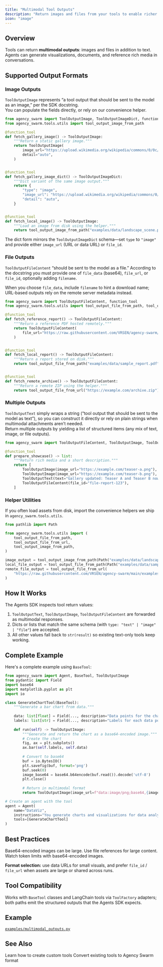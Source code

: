 ```yaml
---
title: "Multimodal Tool Outputs"
description: "Return images and files from your tools to enable richer agent interactions"
icon: "image"
---
```


## Overview

Tools can return **multimodal outputs**: images and files in addition to text. Agents can generate visualizations, documents, and reference rich media in conversations.

## Supported Output Formats

### Image Outputs

`ToolOutputImage` represents “a tool output that should be sent to the model as an image,” per the SDK docstring.  
You can populate the fields directly, or rely on our convenience helper.

```python
from agency_swarm import ToolOutputImage, ToolOutputImageDict, function_tool
from agency_swarm.tools.utils import tool_output_image_from_path

@function_tool
def fetch_gallery_image() -> ToolOutputImage:
    """Return a static gallery image."""
    return ToolOutputImage(
        image_url="https://upload.wikimedia.org/wikipedia/commons/0/0c/GoldenGateBridge-001.jpg",
        detail="auto",
    )


@function_tool
def fetch_gallery_image_dict() -> ToolOutputImageDict:
    """Dict variant of the same image output."""
    return {
        "type": "image",
        "image_url": "https://upload.wikimedia.org/wikipedia/commons/0/0c/GoldenGateBridge-001.jpg",
        "detail": "auto",
    }


@function_tool
def fetch_local_image() -> ToolOutputImage:
    """Load an image from disk using the helper."""
    return tool_output_image_from_path("examples/data/landscape_scene.png", detail="auto")
```

The dict form mirrors the `ToolOutputImageDict` schema—set `type` to `"image"` and provide either `image_url` (URL or data URL) or `file_id`.

### File Outputs

`ToolOutputFileContent` “should be sent to the model as a file.” According to the docstring you must provide one of `file_data` (base64), `file_url`, or `file_id`, optionally adding `filename`.

When you choose `file_data`, include `filename` to hint a download name; URL-based outputs rely on the remote server metadata instead.

```python
from agency_swarm import ToolOutputFileContent, function_tool
from agency_swarm.tools.utils import tool_output_file_from_path, tool_output_file_from_url

@function_tool
def fetch_reference_report() -> ToolOutputFileContent:
    """Return a reference PDF hosted remotely."""
    return ToolOutputFileContent(
        file_url="https://raw.githubusercontent.com/VRSEN/agency-swarm/main/examples/data/sample_report.pdf"
    )


@function_tool
def fetch_local_report() -> ToolOutputFileContent:
    """Return a report stored on disk."""
    return tool_output_file_from_path("examples/data/sample_report.pdf")


@function_tool
def fetch_remote_archive() -> ToolOutputFileContent:
    """Return a remote ZIP using the helper."""
    return tool_output_file_from_url("https://example.com/archive.zip")
```

### Multiple Outputs

`ToolOutputText` simply wraps a string (“tool output that should be sent to the model as text”), so you can construct it directly or rely on plain strings when multimodal attachments aren’t needed.  
Return multiple outputs by yielding a list of structured items (any mix of text, image, or file outputs).

```python
from agency_swarm import ToolOutputFileContent, ToolOutputImage, ToolOutputText

@function_tool
def prepare_showcase() -> list:
    """Return rich media and a short description."""
    return [
        ToolOutputImage(image_url="https://example.com/teaser-a.png"),
        ToolOutputImage(image_url="https://example.com/teaser-b.png"),
        ToolOutputText(text="Gallery updated: Teaser A and Teaser B now live."),
        ToolOutputFileContent(file_id="file-report-123"),
    ]
```

### Helper Utilities

If you often load assets from disk, import the convenience helpers we ship in ``agency_swarm.tools.utils``.

```python
from pathlib import Path

from agency_swarm.tools.utils import (
    tool_output_file_from_path,
    tool_output_file_from_url,
    tool_output_image_from_path,
)

image_output = tool_output_image_from_path(Path("examples/data/landscape_scene.png"), detail="auto")
local_file_output = tool_output_file_from_path(Path("examples/data/sample_report.pdf"))
remote_file_output = tool_output_file_from_url(
    "https://raw.githubusercontent.com/VRSEN/agency-swarm/main/examples/data/sample_report.pdf"
)
```

## How It Works

The Agents SDK inspects tool return values:

1. `ToolOutputText`, `ToolOutputImage`, `ToolOutputFileContent` are forwarded as multimodal responses.
2. Dicts or lists that match the same schema (with `type: "text" | "image" | "file"`) are accepted.
3. All other values fall back to `str(result)` so existing text-only tools keep working.

## Complete Example

Here's a complete example using `BaseTool`:

```python
from agency_swarm import Agent, BaseTool, ToolOutputImage
from pydantic import Field
import base64
import matplotlib.pyplot as plt
import io

class GenerateChartTool(BaseTool):
    """Generate a bar chart from data."""
    
    data: list[float] = Field(..., description="Data points for the chart")
    labels: list[str] = Field(..., description="Labels for each data point")
    
    def run(self) -> ToolOutputImage:
        """Generate and return the chart as a base64-encoded image."""
        # Create the chart
        fig, ax = plt.subplots()
        ax.bar(self.labels, self.data)
        
        # Convert to base64
        buf = io.BytesIO()
        plt.savefig(buf, format='png')
        buf.seek(0)
        image_base64 = base64.b64encode(buf.read()).decode('utf-8')
        plt.close()
        
        # Return in multimodal format
        return ToolOutputImage(image_url=f"data:image/png;base64,{image_base64}")

# Create an agent with the tool
agent = Agent(
    name="DataViz",
    instructions="You generate charts and visualizations for data analysis.",
    tools=[GenerateChartTool]
)
```

## Best Practices

<Tip>
Base64-encoded images can be large. Use file references for large content.
</Tip>

<Warning>
Watch token limits with base64-encoded images.
</Warning>

**Format selection:** use data URLs for small visuals, and prefer `file_id` / `file_url` when assets are large or shared across runs.

## Tool Compatibility

Works with `BaseTool` classes and LangChain tools via `ToolFactory` adapters; both paths emit the structured outputs that the Agents SDK expects.

## Example

[`examples/multimodal_outputs.py`](https://github.com/VRSEN/agency-swarm/blob/main/examples/multimodal_outputs.py)

## See Also

<CardGroup cols={2}>
  <Card title="Custom Tools" icon="wrench" href="/core-framework/tools/custom-tools/step-by-step-guide">
    Learn how to create custom tools
  </Card>
  <Card title="Tool Factory" icon="industry" href="/core-framework/tools/tool-factory">
    Convert existing tools to Agency Swarm format
  </Card>
</CardGroup>

